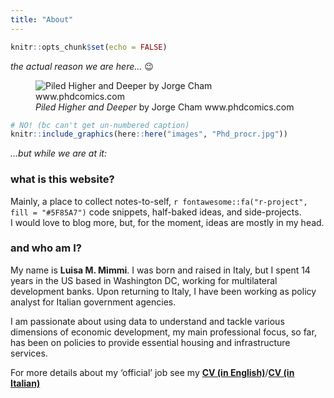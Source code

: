 ```yaml
---
title: "About"
---
```


```r
knitr::opts_chunk$set(echo = FALSE)
```


_the actual reason we are here... _ 😉


![_Piled Higher and Deeper_ by Jorge Cham www.phdcomics.com ](images/Phd_procr.jpg)

```r
# NO! (bc can't get un-numbered caption)
knitr::include_graphics(here::here("images", "Phd_procr.jpg"))
```

_...but while we are at it:_  
 
### what is this website?

Mainly, a place to collect notes-to-self, `r fontawesome::fa("r-project", fill = "#5F85A7")` code snippets, half-baked ideas, and side-projects. <br>
I would love to blog more, but, for the moment, ideas are mostly in my head.   

### and who am I?   
<!-- _`whoami`_ -->
My name is **Luisa M. Mimmi**. I was born and raised in Italy, but I spent 14 years in the US based in Washington DC, working for multilateral development banks. Upon returning to Italy, I have been working as policy analyst for Italian government agencies. 

I am passionate about using data to understand and tackle various dimensions of economic development, my main professional focus, so far, has been on policies to provide essential housing and infrastructure services. 

For more details about my 'official' job see my [**CV (in English)**](https://raw.githubusercontent.com/Lulliter/cv/master/01_CV_Rmarkdown/Luisa-M-Mimmi_CV.pdf)/[**CV (in Italian)**](https://raw.githubusercontent.com/Lulliter/cv/master/02_CV_Rmarkdown_ITA/Luisa-M-Mimmi_CV_ITA.pdf)  

<!-- ---

### Presently busy with: 

- [Survey of WSS Suppliers in Brazil (as part of my IADB work)](https://lulliter.github.io/BrazilWaterSurvey/)
- [Survey of WSS Suppliers in Mexico (as part of my IADB work)](https://lulliter.github.io/MexicoWaterSurvey/)
 

- "If You Give a Judge a Risk Score: Evidence from Kentucky Bail Decisions"
    - [Full text](/about_files/albright_judge_score.pdf) & [Slides](/about_files/slides/ecineq_19.pdf) & [Blog post](https://thelittledataset.com/2019/07/15/if-you-give-a-judge-a-risk-score/)     
    
-->


